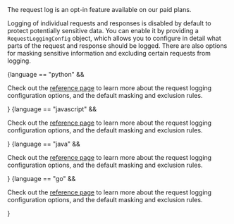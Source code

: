 <Info>
The request log is an opt-in feature available on our paid plans.
</Info>

Logging of individual requests and responses is disabled by default to protect potentially sensitive data.
You can enable it by providing a `RequestLoggingConfig` object, which allows you to configure in detail what parts of the request and response should be logged.
There are also options for masking sensitive information and excluding certain requests from logging.

{language == "python" && <p>Check out the <a href="/reference/python#request-logging-config">reference page</a> to learn more about the request logging configuration options, and the default masking and exclusion rules.</p>}
{language == "javascript" && <p>Check out the <a href="/reference/javascript#request-logging-config">reference page</a> to learn more about the request logging configuration options, and the default masking and exclusion rules.</p>}
{language == "java" && <p>Check out the <a href="/reference/java#request-logging-config">reference page</a> to learn more about the request logging configuration options, and the default masking and exclusion rules.</p>}
{language == "go" && <p>Check out the <a href="/reference/go#request-logging-config">reference page</a> to learn more about the request logging configuration options, and the default masking and exclusion rules.</p>}
